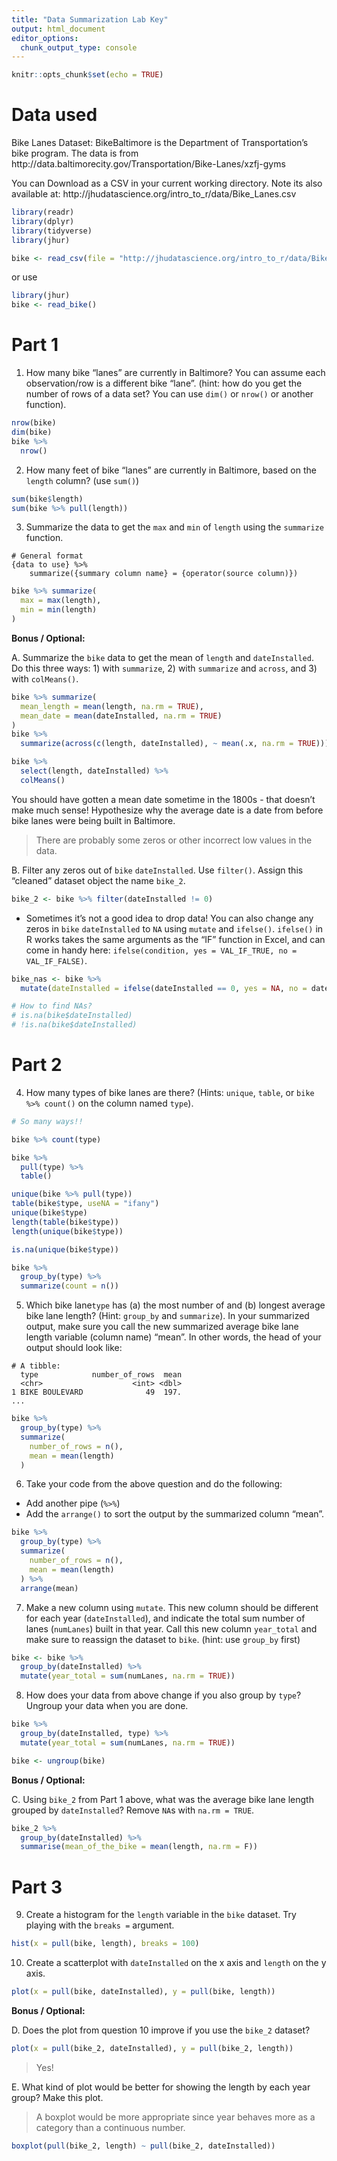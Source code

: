 ```yaml
---
title: "Data Summarization Lab Key"
output: html_document
editor_options: 
  chunk_output_type: console
---
```


```r
knitr::opts_chunk$set(echo = TRUE)
```

# Data used

Bike Lanes Dataset: BikeBaltimore is the Department of Transportation's bike program. 
The data is from http://data.baltimorecity.gov/Transportation/Bike-Lanes/xzfj-gyms

You can Download as a CSV in your current working directory.  Note its also available at: 	http://jhudatascience.org/intro_to_r/data/Bike_Lanes.csv 

```r
library(readr)
library(dplyr)
library(tidyverse)
library(jhur)

bike <- read_csv(file = "http://jhudatascience.org/intro_to_r/data/Bike_Lanes.csv")
```

or use 
```r
library(jhur)
bike <- read_bike()
```

# Part 1

1. How many bike "lanes" are currently in Baltimore?  You can assume each observation/row is a different bike "lane".  (hint: how do you get the number of rows of a data set? You can use `dim()` or `nrow()` or another function).

```r
nrow(bike)
dim(bike)
bike %>%
  nrow()
```

2. How many feet of bike "lanes" are currently in Baltimore, based on the `length` column? (use `sum()`)

```r
sum(bike$length)
sum(bike %>% pull(length))
```

3. Summarize the data to get the `max` and `min` of `length` using the `summarize` function.

```
# General format 
{data to use} %>% 
    summarize({summary column name} = {operator(source column)})
```

```r
bike %>% summarize(
  max = max(length),
  min = min(length)
)
```

**Bonus / Optional:**

A. Summarize the `bike` data to get the mean of `length` and `dateInstalled`. Do this three ways: 1) with `summarize`, 2) with `summarize` and `across`, and 3) with `colMeans()`.

```r
bike %>% summarize(
  mean_length = mean(length, na.rm = TRUE),
  mean_date = mean(dateInstalled, na.rm = TRUE)
)
bike %>%
  summarize(across(c(length, dateInstalled), ~ mean(.x, na.rm = TRUE)))

bike %>%
  select(length, dateInstalled) %>%
  colMeans()
```

You should have gotten a mean date sometime in the 1800s - that doesn't make much sense! Hypothesize why the average date is a date from before bike lanes were being built in Baltimore.

> There are probably some zeros or other incorrect low values in the data.

B. Filter any zeros out of `bike` `dateInstalled`. Use `filter()`. Assign this "cleaned" dataset object the name `bike_2`.

```r
bike_2 <- bike %>% filter(dateInstalled != 0)
```

* Sometimes it's not a good idea to drop data! You can also change any zeros in `bike` `dateInstalled` to `NA` using `mutate` and `ifelse()`. `ifelse()` in R works takes the same arguments as the "IF" function in Excel, and can come in handy here: `ifelse(condition, yes = VAL_IF_TRUE, no = VAL_IF_FALSE)`.

```r
bike_nas <- bike %>%
  mutate(dateInstalled = ifelse(dateInstalled == 0, yes = NA, no = dateInstalled))

# How to find NAs?
# is.na(bike$dateInstalled)
# !is.na(bike$dateInstalled)
```


# Part 2

4. How many types of bike lanes are there?   (Hints: `unique`, `table`, or `bike %>% count()` on the column named `type`).
   
```r
# So many ways!!

bike %>% count(type)

bike %>%
  pull(type) %>%
  table()

unique(bike %>% pull(type))
table(bike$type, useNA = "ifany")
unique(bike$type)
length(table(bike$type))
length(unique(bike$type))

is.na(unique(bike$type))

bike %>%
  group_by(type) %>%
  summarize(count = n())
```

5. Which bike lane`type` has (a) the most number of and (b) longest average bike lane length? (Hint: `group_by` and `summarize`). In your summarized output, make sure you call the new summarized average bike lane length variable (column name) "mean". In other words, the head of your output should look like:

```
# A tibble: 
  type            number_of_rows  mean
  <chr>                    <int> <dbl>
1 BIKE BOULEVARD              49  197.
...
```

```r
bike %>%
  group_by(type) %>%
  summarize(
    number_of_rows = n(),
    mean = mean(length)
  )
```

6. Take your code from the above question and do the following:

- Add another pipe (`%>%`)
- Add the `arrange()` to sort the output by the summarized column "mean".

```r
bike %>%
  group_by(type) %>%
  summarize(
    number_of_rows = n(),
    mean = mean(length)
  ) %>%
  arrange(mean)
```

7. Make a new column using `mutate`. This new column should be different for each year (`dateInstalled`), and indicate the total sum number of lanes (`numLanes`) built in that year. Call this new column `year_total` and make sure to reassign the dataset to `bike`. (hint: use `group_by` first)

```r
bike <- bike %>%
  group_by(dateInstalled) %>%
  mutate(year_total = sum(numLanes, na.rm = TRUE))
```

8. How does your data from above change if you also group by `type`? Ungroup your data when you are done.

```r
bike %>%
  group_by(dateInstalled, type) %>%
  mutate(year_total = sum(numLanes, na.rm = TRUE))

bike <- ungroup(bike)
```

**Bonus / Optional:**

C. Using `bike_2` from Part 1 above, what was the average bike lane length grouped by `dateInstalled`? Remove `NA`s with `na.rm = TRUE`.

```r
bike_2 %>%
  group_by(dateInstalled) %>%
  summarise(mean_of_the_bike = mean(length, na.rm = F))
```


# Part 3

9. Create a histogram for the `length` variable in the `bike` dataset. Try playing with the `breaks =` argument.

```r
hist(x = pull(bike, length), breaks = 100)
```

10. Create a scatterplot with `dateInstalled` on the x axis and `length` on the y axis.

```r
plot(x = pull(bike, dateInstalled), y = pull(bike, length))
```

**Bonus / Optional:**

D. Does the plot from question 10 improve if you use the `bike_2` dataset?

```r
plot(x = pull(bike_2, dateInstalled), y = pull(bike_2, length))
```

> Yes!

E. What kind of plot would be better for showing the length by each year group? Make this plot.

> A boxplot would be more appropriate since year behaves more as a category than a continuous number.

```r
boxplot(pull(bike_2, length) ~ pull(bike_2, dateInstalled))
```
